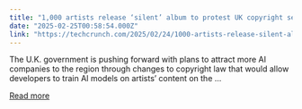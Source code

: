 ```yaml
---
title: "1,000 artists release ‘silent’ album to protest UK copyright sell-out to AI"
date: "2025-02-25T00:58:54.000Z"
link: "https://techcrunch.com/2025/02/24/1000-artists-release-silent-album-to-protest-uk-copyright-sell-out-to-ai/"
---
```


The U.K. government is pushing forward with plans to attract more AI companies to the region through changes to copyright law that would allow developers to train AI models on artists’ content on the ...

[Read more](https://techcrunch.com/2025/02/24/1000-artists-release-silent-album-to-protest-uk-copyright-sell-out-to-ai/)
